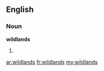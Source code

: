 ==English==

===Noun===
'''wildlands'''

# {{plural of|[[wildland]]}}

[[ar:wildlands]]
[[fr:wildlands]]
[[my:wildlands]]